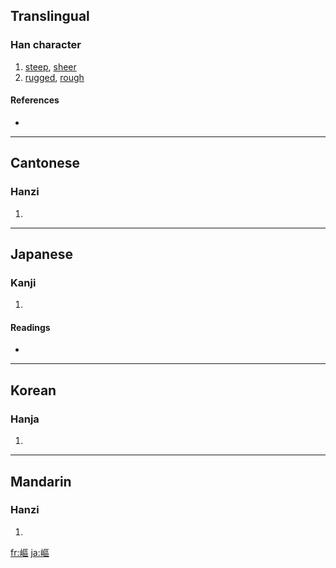 {{also|岖}}
==Translingual==

===Han character===
{{Han char|rn=46|rad=山|as=11|sn=14|four=2171<sub>6</sub>|canj=山尸口口 (USRR)}}

# [[steep]], [[sheer]]
# [[rugged]], [[rough]]

====References====
* {{Han ref|kx=0318.430|dkj=08426|dj=0619.100|hdz=10793.090|uh=5D87|ud=23943|bh=B9F2|bd=47602}}

----

==Cantonese==

===Hanzi===
{{yue-hanzi|jyut=|y=keui1}}

# {{defn|Cantonese}}

----

==Japanese==

===Kanji===
{{ja-kanji|grade=|rs=山11}}

# {{defn|Japanese}}

====Readings====
* {{ja-readings|on=[[く]] (ku)|kun=[[けわしい]] (kewashii)}}

----

==Korean==

===Hanja===
{{ko-hanja|hangeul=구|rv=gu|mr=ku}}

# {{defn|Korean}}

----

==Mandarin==

===Hanzi===
{{cmn-hanzi|sim=岖|pin=[[qū]] ([[qu1]])|wg=ch'ü<sup>1</sup>}}

# {{defn|Mandarin}}

[[fr:嶇]]
[[ja:嶇]]